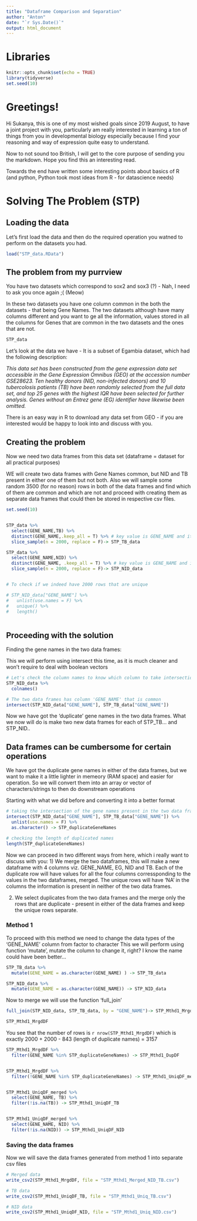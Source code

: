 ```yaml
---
title: "Dataframe Comparison and Separation"
author: "Anton"
date: "`r Sys.Date()`"
output: html_document
---
```


# Libraries
```r
knitr::opts_chunk$set(echo = TRUE)
library(tidyverse)
set.seed(10)
```

# Greetings!

Hi Sukanya, this is one of my most wished goals since 2019 August, to have a joint project with you, particularly am really interested in learning a ton of things from you in developmental biology especially because I find your reasoning and way of expression quite easy to understand. 


Now to not sound too British, I will get to the core purpose of sending you the markdown. Hope you find this an interesting read.

Towards the end have written some interesting points about basics of R (and python, Python took most ideas from R - for datascience needs)

# Solving The Problem (STP)

## Loading the data
Let's first load the data and then do the required operation you watned to perform on the datasets you had. 
```r
load("STP_data.RData")
```


## The problem from my purrview

You have two datasets which correspond to sox2 and sox3 (?) - Nah, I need to ask you once again ;( (Meow)

In these two datasets you have one column common in the both the datasets - that being Gene Names. The two datasets although have many columns different and you want to ge all the information, values stored in all the columns for Genes that are common in the two datasets and the ones that are not. 

```r
STP_data
```
Let's look at the data we have - It is a subset of Egambia dataset, which had the following description:

*This data set has been constructed from the gene expression data set accessible in the Gene Expression Omnibus (GEO) at the accession number GSE28623. Ten healthy donors (NID, non-infected donors) and 10 tubercolosis patients (TB) have been randomly selected from the full data set, and top 25 genes with the highest IQR have been selected for further analysis. Genes without an Entrez gene (EG) identifier have likewise been omitted.*

There is an easy way in R to download any data set from GEO - if you are interested would be happy to look into and discuss with you.


## Creating the problem

Now we need two data frames from this data set (dataframe = dataset for all practical purposes)

WE will create two data frames with Gene Names common, but NID and TB present in either one of them but not both. Also we will sample some random 3500 (for no reason) rows in both of the data frames and find which of them are common and which are not and proceed with creating them as separate data frames that could then be stored in respective csv files.


```r
set.seed(10)


STP_data %>%
  select(GENE_NAME,TB) %>%
  distinct(GENE_NAME,.keep_all = T) %>% # key value is GENE_NAME and it should be distinct
  slice_sample(n = 2000, replace = F)-> STP_TB_data

STP_data %>% 
  select(GENE_NAME,NID) %>%
  distinct(GENE_NAME, .keep_all = T) %>% # key value is GENE_NAME and it should be distinct
  slice_sample(n = 2000, replace = F)-> STP_NID_data


# To check if we indeed have 2000 rows that are unique

# STP_NID_data["GENE_NAME"] %>%
#   unlist(use.names = F) %>%
#   unique() %>%
#   length()
  
```

## Proceeding with the solution

Finding the gene names in the two data frames:

This we will perform using intersect this time, as it is much cleaner and won't require to deal with boolean vectors

```r
# Let's check the column names to know which column to take intersection of 
STP_NID_data %>%
  colnames()

# The two data frames has column 'GENE_NAME' that is common
intersect(STP_NID_data["GENE_NAME"], STP_TB_data["GENE_NAME"])


```

Now we have got the 'duplicate' gene names in the two data frames. What we now will do is make two new data frames for each of STP_TB... and STP_NID..


## Data frames can be cumbersome for certain operations
We have got the duplicate gene names in either of the data frames, but we want to make it a little lighter in memeory (RAM space) and easier for operation. So we will convert them into an array or vector of characters/strings to then do downstream operations

Starting with what we did before and converting it into a better format
```r

# taking the intersection of the gene names present in the two data frames - this is the duplicates
intersect(STP_NID_data["GENE_NAME"], STP_TB_data["GENE_NAME"]) %>%
  unlist(use.names = F) %>%
  as.character() -> STP_duplicateGeneNames

# checking the length of duplicated names
length(STP_duplicateGeneNames)
```

Now we can proceed in two different ways from here, which i really want to discuss with you:
1) We merge the two dataframes, this will make a new dataframe with 4 columns viz. GENE_NAME, EG, NID and TB. Each of the duplicate row will have values for all the four columns corressponding to the values in the two dataframes, merged. The unique rows will have 'NA' in the columns the information is present in neither of the two data frames.

2) We select duplicates from the two data frames and the merge only the rows that are duplicate - present in either of the data frames and keep the unique rows separate.


### Method 1
To proceed with this method we need to change the data types of the 'GENE_NAME' column from factor to character
This we will perform using function 'mutate', mutate the column to change it, right? I know the name could have been better...

```r

STP_TB_data %>%
  mutate(GENE_NAME = as.character(GENE_NAME) ) -> STP_TB_data

STP_NID_data %>%
  mutate(GENE_NAME = as.character(GENE_NAME)) -> STP_NID_data

```
Now to merge we will use the function 'full_join'
```r
full_join(STP_NID_data, STP_TB_data, by = "GENE_NAME")-> STP_Mthd1_MrgdDF

STP_Mthd1_MrgdDF

```
You see that the number of rows is `r nrow(STP_Mthd1_MrgdDF)` which is exactly 2000 + 2000 - 843 (length of duplicate names) = 3157

```r
STP_Mthd1_MrgdDF %>%
  filter(GENE_NAME %in% STP_duplicateGeneNames) -> STP_Mthd1_DupDF


STP_Mthd1_MrgdDF %>%
  filter(!GENE_NAME %in% STP_duplicateGeneNames) -> STP_Mthd1_UniqDF_merged


STP_Mthd1_UniqDF_merged %>%
  select(GENE_NAME, TB) %>%
  filter(!is.na(TB)) -> STP_Mthd1_UniqDF_TB


STP_Mthd1_UniqDF_merged %>%
  select(GENE_NAME, NID) %>%
  filter(!is.na(NID)) -> STP_Mthd1_UniqDF_NID

```
### Saving the data frames

Now we will save the data frames generated from method 1 into separate csv files

```r
# Merged data
write_csv2(STP_Mthd1_MrgdDF, file = "STP_Mthd1_Merged_NID_TB.csv")

# TB data 
write_csv2(STP_Mthd1_UniqDF_TB, file = "STP_Mthd1_Uniq_TB.csv")

# NID data
write_csv2(STP_Mthd1_UniqDF_NID, file = "STP_Mthd1_Uniq_NID.csv")
```





